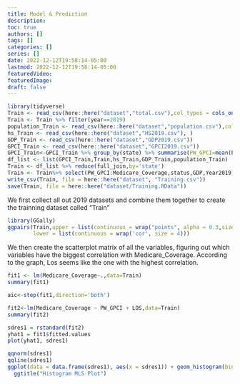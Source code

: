 ```yaml
---
title: Model & Prediction
description:
toc: true
authors: []
tags: []
categories: []
series: []
date: 2022-12-12T19:58:14-05:00
lastmod: 2022-12-12T19:58:14-05:00
featuredVideo:
featuredImage:
draft: false
---
```

```r
library(tidyverse)
Train <- read_csv(here::here("dataset","total.csv"),col_types = cols_only(Medicare_Coverage=col_number(),year=col_number(),LOS=col_number(),state=col_character()))
Train <- Train %>% filter(year==2019)
population_Train <- read_csv(here::here("dataset","population.csv"),col_types = cols_only(state=col_character(),Year2019=col_number()))
hs_Train <- read_csv(here::here("dataset","HS2019.csv"), )
GDP_Train <- read_csv(here::here("dataset","GDP2019.csv"))
GPCI_Train <- read_csv(here::here("dataset","GPCI2019.csv"))
GPCI_Train<-GPCI_Train %>% group_by(state) %>% summarise(PW_GPCI=mean(PW_GPCI),PE_GPCI=mean(PE_GPCI),MP_GPCI=mean(MP_GPCI))
df_list <- list(GPCI_Train,Train,hs_Train,GDP_Train,population_Train)
Train <- df_list %>% reduce(full_join,by='state')
Train <- Train%>% select(PW_GPCI:Medicare_Coverage,status,GDP,Year2019) %>% head(-1)
write_csv(Train, file = here::here("dataset", "Training.csv"))
save(Train, file = here::here("dataset/Training.RData"))

```
We first collect all out 2019 datasets and combine them together to create the trainning dataset called "Train"

```r
library(GGally)
ggpairs(Train,upper = list(continuous = wrap("points", alpha = 0.3,size=0.1)),
        lower = list(continuous = wrap('cor', size = 4)))
```
We then create the scatterplot matrix of all the variables, figuring out which variables have the biggest correlation with Medicare_Coverage. According to the graph, Los seems like the one with the highest correlation.

```r
fit1 <- lm(Medicare_Coverage~.,data=Train)
summary(fit1)
```

```r
aic<-step(fit1,direction='both')
```
```r
fit2<-lm(Medicare_Coverage ~ PW_GPCI + LOS,data=Train)
summary(fit2)
```
```r
sdres1 = rstandard(fit2)
yhat1 = fit1$fitted.values
plot(yhat1, sdres1)
```

```r
qqnorm(sdres1)
qqline(sdres1)
ggplot(data = data.frame(sdres1), aes(x = sdres1)) + geom_histogram(bins = 30) +
  ggtitle("Histogram MLS Plot")
```
